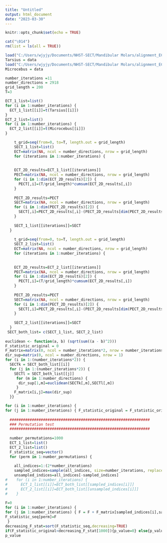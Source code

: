 ---
title: "Untitled"
output: html_document
date: "2023-03-30"
---

```{r setup, include=FALSE}
knitr::opts_chunk$set(echo = TRUE)
```





```{r}
cat("\014")
rm(list = ls(all = TRUE))
```

```{r}
load("C:/Users/wjyjy/Documents/NHST-SECT/Mandibular Molars/alignment_ECT/Tarsius.RData")
Tarsius = data
load("C:/Users/wjyjy/Documents/NHST-SECT/Mandibular Molars/alignment_ECT/Microcebus.RData")
Microcebus = data
```

```{r}
number_iterations =11
number_directions = 2918
grid_length = 200
T=3
```

```{r}
ECT_1_list=list()
for (i in 1:number_iterations) {
  ECT_1_list[[i]]=t(Tarsius[[i]])
}
ECT_2_list=list()
for (i in 1:number_iterations) {
  ECT_2_list[[i]]=t(Microcebus[[i]])
}
```


```{r}
    t_grid=seq(from=0, to=T, length.out = grid_length)
    SECT_1_list=list()
    ECT=matrix(NA, ncol = number_directions, nrow = grid_length)
    for (iterations in 1:number_iterations) {
    
    
    ECT_2D_results=ECT_1_list[[iterations]]
    PECT=matrix(NA, ncol = number_directions, nrow = grid_length)
    for (i in 1:dim(ECT_2D_results)[2]) {
      PECT[,i]=(T/grid_length)*cumsum(ECT_2D_results[,i])
    }
    
    PECT_2D_results=PECT
    SECT=matrix(NA, ncol = number_directions, nrow = grid_length)
    for (i in 1:dim(PECT_2D_results)[2]) {
      SECT[,i]=PECT_2D_results[,i]-(PECT_2D_results[dim(PECT_2D_results)[1],i]/T)*t_grid
    }
    
    SECT_1_list[[iterations]]=SECT
  }
  
    t_grid=seq(from=0, to=T, length.out = grid_length)
    SECT_2_list=list()
    ECT=matrix(NA, ncol = number_directions, nrow = grid_length)
    for (iterations in 1:number_iterations) {
    
    
    ECT_2D_results=ECT_2_list[[iterations]]
    PECT=matrix(NA, ncol = number_directions, nrow = grid_length)
    for (i in 1:dim(ECT_2D_results)[2]) {
      PECT[,i]=(T/grid_length)*cumsum(ECT_2D_results[,i])
    }
    
    PECT_2D_results=PECT
    SECT=matrix(NA, ncol = number_directions, nrow = grid_length)
    for (i in 1:dim(PECT_2D_results)[2]) {
      SECT[,i]=PECT_2D_results[,i]-(PECT_2D_results[dim(PECT_2D_results)[1],i]/T)*t_grid
    }
    
    SECT_2_list[[iterations]]=SECT
  }
 SECT_both_list= c(SECT_1_list, SECT_2_list)
 
euclidean <- function(a, b) (sqrt(sum((a - b)^2)))
F_statistic_original = 0
F_matrix=matrix(0, ncol = number_iterations*2, nrow = number_iterations*2)
dir_sup=matrix(0, ncol = number_directions, nrow = 1)
for (i in 1:(number_iterations*2)) {
  SECTk = SECT_both_list[[i]]
  for (j in 1:(number_iterations*2)) {
    SECTl = SECT_both_list[[j]]
     for (m in 1:number_directions) {
      dir_sup[1,m]=euclidean(SECTk[,m],SECTl[,m])
     }
    F_matrix[i,j]=max(dir_sup)
  }}
```


```{r}
for (i in 1:number_iterations) {
for (j in 1:number_iterations) { F_statistic_original = F_statistic_original + F_matrix[i,j] +　F_matrix[i+number_iterations,j+number_iterations]}}
  
  ###############################################################
  ### Permutation test
  ###############################################################
  
  number_permutations=1000
  ECT_1_list=list()
  ECT_2_list=list()
  F_statistic_seq=vector()
  for (perm in 1:number_permutations) {
    
    all_indices=1:(2*number_iterations)
    sampled_indices=sample(all_indices, size=number_iterations, replace = FALSE)
    unsampled_indices=all_indices[-sampled_indices]
#    for (i in 1:number_iterations) {
#      ECT_1_list[[i]]=ECT_both_list[[sampled_indices[i]]]
#      ECT_2_list[[i]]=ECT_both_list[[unsampled_indices[i]]]
#    }
    
F=0   
for (i in 1:number_iterations) {
for (j in 1:number_iterations) { F = F + F_matrix[sampled_indices[i],sampled_indices[j]] +　F_matrix[unsampled_indices[i],unsampled_indices[j]]}}
F_statistic_seq[perm]=F
 }
decreasing_F_stat=sort(F_statistic_seq,decreasing=TRUE)
if(F_statistic_original<decreasing_F_stat[1000]){p_value=0} else{p_value=1-(which(decreasing_F_stat<F_statistic_original)[1])/1000}
p_value
```


